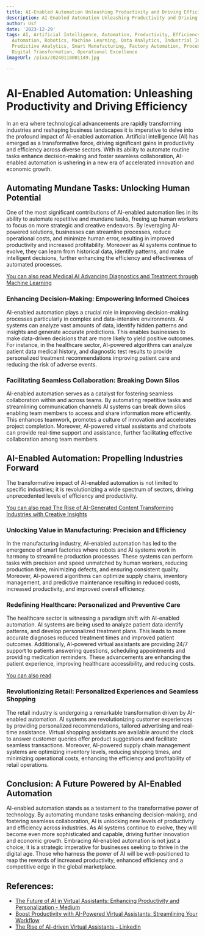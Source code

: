```yaml
---
title: AI-Enabled Automation Unleashing Productivity and Driving Efficiency
description: AI-Enabled Automation Unleashing Productivity and Driving Efficiency
author: Usf
date: '2023-12-29'
tags: AI, Artificial Intelligence, Automation, Productivity, Efficiency, Industrial
  Automation, Robotics, Machine Learning, Data Analytics, Industrial Internet of Things,
  Predictive Analytics, Smart Manufacturing, Factory Automation, Process Automation,
  Digital Transformation, Operational Excellence
imageUrl: /pixa/20240118001149.jpg

---
```

#  AI-Enabled  Automation:  Unleashing  Productivity and Driving Efficiency

In an  era where technological advancements are rapidly transforming  industries and reshaping business landscapes it is imperative  to delve into the profound impact of AI-enabled automation. Artificial intelligence (AI) has emerged as a transformative force, driving significant gains in productivity and  efficiency across diverse sectors. With its ability to automate  routine tasks enhance decision-making and foster seamless collaboration, AI-enabled automation is ushering in a new  era of accelerated innovation and economic growth.

## Automating Mundane  Tasks: Unlocking Human Potential

One  of the most significant contributions of AI-enabled  automation lies in its  ability to automate repetitive and mundane tasks,  freeing up human workers to focus on more strategic and creative endeavors. By leveraging AI-powered solutions, businesses can streamline processes, reduce  operational costs, and minimize human error, resulting in improved productivity and increased  profitability. Moreover as AI systems continue to evolve, they can learn from historical data, identify patterns, and make intelligent decisions, further enhancing the efficiency and effectiveness of automated processes.

[You can also read  Medical AI Advancing  Diagnostics and Treatment through Machine Learning](Medical%20AI%20Advancing%20Diagnostics%20and%20Treatment%20through%20Machine%20Learning)


###  Enhancing Decision-Making: Empowering Informed Choices

AI-enabled automation  plays a crucial  role in improving decision-making processes particularly in complex and data-intensive environments. AI  systems can analyze vast amounts of  data, identify hidden patterns and insights and generate accurate predictions. This enables businesses to make  data-driven decisions that are more likely to yield positive outcomes. For instance, in the healthcare sector, AI-powered algorithms can analyze patient data medical history, and diagnostic test results to provide personalized treatment recommendations improving patient care and  reducing the risk of adverse events.

### Facilitating Seamless  Collaboration: Breaking  Down  Silos

AI-enabled automation serves as a catalyst for fostering seamless collaboration within and across  teams. By automating repetitive tasks and streamlining communication  channels AI  systems can break down silos enabling team members to access  and share information more efficiently. This  enhances teamwork, promotes a culture of innovation and accelerates project completion. Moreover, AI-powered virtual  assistants  and chatbots can provide real-time support and assistance, further facilitating effective collaboration among team members.

## AI-Enabled Automation: Propelling Industries Forward

The transformative  impact  of AI-enabled automation is not limited to specific industries; it is revolutionizing a wide spectrum of  sectors, driving unprecedented levels of efficiency and productivity.

[You can also read The Rise of AI-Generated Content Transforming Industries with Creative Insights](The%20Rise%20of%20AI-Generated%20Content%20Transforming%20Industries%20with%20Creative%20Insights)


### Unlocking Value in Manufacturing: Precision and Efficiency

In the manufacturing industry, AI-enabled automation has led to the  emergence of smart factories where robots and AI systems work in harmony to streamline production processes.  These systems can perform tasks with precision and speed unmatched by human workers, reducing production time, minimizing defects, and ensuring consistent quality. Moreover, AI-powered algorithms can optimize supply chains, inventory management, and predictive maintenance resulting in reduced  costs,  increased productivity, and improved overall  efficiency.

### Redefining Healthcare: Personalized and Preventive Care

The healthcare sector is witnessing a paradigm shift with AI-enabled automation. AI systems are  being used to analyze patient  data identify patterns, and develop personalized treatment plans. This leads to more accurate diagnoses reduced treatment times and improved patient outcomes. Additionally, AI-powered virtual assistants are providing 24/7  support  to patients answering  questions,  scheduling appointments and providing  medication reminders. These advancements are  enhancing the patient experience, improving healthcare accessibility, and  reducing costs.

[You can also read  ]()


### Revolutionizing Retail: Personalized Experiences  and Seamless Shopping

The retail industry is undergoing a remarkable transformation driven by AI-enabled  automation. AI systems are revolutionizing customer experiences  by providing personalized recommendations, tailored advertising  and real-time assistance. Virtual shopping assistants are available  around the clock to answer customer queries offer product suggestions and  facilitate seamless transactions. Moreover, AI-powered supply chain  management systems are optimizing inventory levels, reducing shipping times, and minimizing operational costs, enhancing the efficiency and profitability of retail operations.

## Conclusion: A Future  Powered by AI-Enabled Automation

AI-enabled automation stands as a testament to  the transformative power of technology. By  automating mundane tasks enhancing decision-making, and fostering seamless collaboration, AI is unlocking new levels of productivity and efficiency across industries.  As AI systems continue  to evolve, they will become even more sophisticated and capable, driving further innovation and economic growth. Embracing  AI-enabled automation is  not just a choice; it  is  a strategic imperative for businesses seeking to thrive in the digital age. Those who harness the power of AI  will be well-positioned to reap the rewards of increased productivity, enhanced efficiency and a competitive  edge in the global marketplace.

## References:
- [The Future of AI in Virtual Assistants: Enhancing Productivity and Personalization - Medium](https://medium.com/@futureaiweb/the-future-of-ai-in-virtual-assistants-enhancing-productivity-and-personalization-62199b3e6bc9)
- [Boost Productivity with AI-Powered Virtual Assistants: Streamlining Your Workflow](https://www.sincode.ai/blog/boost-productivity-with-ai-powered-virtual-assistants-streamlining-your-workflow)
- [The Rise of AI-driven Virtual Assistants - LinkedIn](https://www.linkedin.com/pulse/rise-ai-driven-virtual-assistants-serin-eden-noman)
